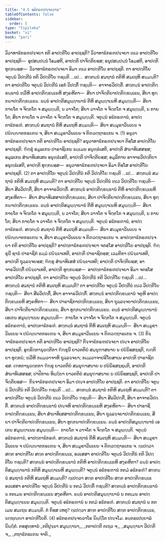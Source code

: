 ```yaml
---
title: "4.5 ອຘິກຣຓປຈ຺ຈຍວາຣ"
tableOfContents: false
sidebar:
  order: 5
type: "tipitaka"
basket: "vi"
book: "pari"
---
```



<DynamicBreadcrumb />

<Division number="288" book="pari">

<Paragraph number="1224" book="pari">
ວິວາທາຘິກຣຓປຈ຺ຈຍາ ກຕິ ອາປຕ຺ຕິໂຍ ອາປຊ຺ຊຕິ? ວິວາທາຘິກຣຓປຈ຺ຈຍາ ທ຺ເວ ອາປຕ຺ຕິໂຍ ອາປຊ຺ຊຕິ—  ອຸປສມ຺ປນ຺ນໍ ໂອມສຕິ, ອາປຕ຺ຕິ ປາຈິຕ຺ຕິຍສ຺ສ; ອນຸປສມ຺ປນ຺ນໍ ໂອມສຕິ, ອາປຕ຺ຕິ ທຸກ຺ກຏສ຺ສ—  ວິວາທາຘິກຣຓປຈ຺ຈຍາ ອິມາ ທ຺ເວ ອາປຕ຺ຕິໂຍ ອາປຊ຺ຊຕິ.
</Paragraph>

<Paragraph number="1225" book="pari">
ຕາ ອາປຕ຺ຕິໂຍ ຈຕຸນ຺ນໍ ວິປຕ຺ຕີນໍ ກຕິ ວິປຕ຺ຕິໂຍ ຠຊນ຺ຕິ …ເປ…  ສຕ຺ຕນ຺ນໍ ສມຖານໍ ກຕິຫິ ສມເຖຫິ ສມ຺ມນ຺ຕິ? ຕາ ອາປຕ຺ຕິໂຍ ຈຕຸນ຺ນໍ ວິປຕ຺ຕີນໍ ເອກໍ ວິປຕ຺ຕິໍ ຠຊນ຺ຕິ—  ອາຈາຣວິປຕ຺ຕິໍ. ສຕ຺ຕນ຺ນໍ ອາປຕ຺ຕິກ຺ຂນ຺ຘານໍ ທ຺ວີຫິ ອາປຕ຺ຕິກ຺ຂນ຺ເຘຫິ ສງ຺ຄຫິຕາ—  ສິຍາ ປາຈິຕ຺ຕິຍາປຕ຺ຕິກ຺ຂນ຺ເຘນ, ສິຍາ ທຸກ຺ກຏາປຕ຺ຕິກ຺ຂນ຺ເຘນ. ຉນ຺ນໍ ອາປຕ຺ຕິສມຸຏ຺ຐານານໍ ຕີຫິ ສມຸຏ຺ຐາເນຫິ ສມຸຏ຺ຐນ຺ຕິ—  ສິຍາ ກາຍໂຕ ຈ ຈິຕ຺ຕໂຕ ຈ ສມຸຏ຺ຐນ຺ຕິ, ນ ວາຈໂຕ; ສິຍາ ວາຈໂຕ ຈ ຈິຕ຺ຕໂຕ ຈ ສມຸຏ຺ຐນ຺ຕິ, ນ ກາຍໂຕ; ສິຍາ ກາຍໂຕ ຈ ວາຈໂຕ ຈ ຈິຕ຺ຕໂຕ ຈ ສມຸຏ຺ຐນ຺ຕິ. ຈຕຸນ຺ນໍ ອຘິກຣຓານໍ, ອາປຕ຺ຕາຘິກຣຓໍ. ສຕ຺ຕນ຺ນໍ ສມຖານໍ ຕີຫິ ສມເຖຫິ ສມ຺ມນ຺ຕິ—  ສິຍາ ສມ຺ມຸຂາວິນເຍນ ຈ ປຏິຎ຺ຎາຕກຣເຓນ ຈ, ສິຍາ ສມ຺ມຸຂາວິນເຍນ ຈ ຕິຓວຕ຺ຖາຣເກນ ຈ. (1)
</Paragraph>

</Division>
<Division number="289" book="pari">

<Paragraph number="1226" book="pari">
ອນຸວາທາຘິກຣຓປຈ຺ຈຍາ ກຕິ ອາປຕ຺ຕິໂຍ ອາປຊ຺ຊຕິ? ອນຸວາທາຘິກຣຓປຈ຺ຈຍາ ຕິສ຺ໂສ ອາປຕ຺ຕິໂຍ ອາປຊ຺ຊຕິ. ຠິກ຺ຂຸໍ ອມູລເກນ ປາຣາຊິເກນ ຘມ຺ເມນ ອນຸທ຺ຘໍເສຕິ, ອາປຕ຺ຕິ ສໍຆາທິເສສສ຺ສ; ອມູລເກນ ສໍຆາທິເສເສນ ອນຸທ຺ຘໍເສຕິ, ອາປຕ຺ຕິ ປາຈິຕ຺ຕິຍສ຺ສ; ອມູລິກາຍ ອາຈາຣວິປຕ຺ຕິຍາ ອນຸທ຺ຘໍເສຕິ, ອາປຕ຺ຕິ ທຸກ຺ກຏສ຺ສ—  ອນຸວາທາຘິກຣຓປຈ຺ຈຍາ ອິມາ ຕິສ຺ໂສ ອາປຕ຺ຕິໂຍ ອາປຊ຺ຊຕິ. (2)
</Paragraph>

<Paragraph number="1227" book="pari">
ຕາ ອາປຕ຺ຕິໂຍ ຈຕຸນ຺ນໍ ວິປຕ຺ຕີນໍ ກຕິ ວິປຕ຺ຕິໂຍ ຠຊນ຺ຕິ …ເປ…  ສຕ຺ຕນ຺ນໍ ສມຖານໍ ກຕິຫິ ສມເຖຫິ ສມ຺ມນ຺ຕິ? ຕາ ອາປຕ຺ຕິໂຍ ຈຕຸນ຺ນໍ ວິປຕ຺ຕີນໍ ທ຺ເວ ວິປຕ຺ຕິໂຍ ຠຊນ຺ຕິ—  ສິຍາ ສີລວິປຕ຺ຕິໍ, ສິຍາ ອາຈາຣວິປຕ຺ຕິໍ. ສຕ຺ຕນ຺ນໍ ອາປຕ຺ຕິກ຺ຂນ຺ຘານໍ ຕີຫິ ອາປຕ຺ຕິກ຺ຂນ຺ເຘຫິ ສງ຺ຄຫິຕາ—  ສິຍາ ສໍຆາທິເສສາປຕ຺ຕິກ຺ຂນ຺ເຘນ, ສິຍາ ປາຈິຕ຺ຕິຍາປຕ຺ຕິກ຺ຂນ຺ເຘນ, ສິຍາ ທຸກ຺ກຏາປຕ຺ຕິກ຺ຂນ຺ເຘນ. ຉນ຺ນໍ ອາປຕ຺ຕິສມຸຏ຺ຐານານໍ ຕີຫິ ສມຸຏ຺ຐາເນຫິ ສມຸຏ຺ຐນ຺ຕິ—  ສິຍາ ກາຍໂຕ ຈ ຈິຕ຺ຕໂຕ ຈ ສມຸຏ຺ຐນ຺ຕິ, ນ ວາຈໂຕ; ສິຍາ ວາຈໂຕ ຈ ຈິຕ຺ຕໂຕ ຈ ສມຸຏ຺ຐນ຺ຕິ, ນ ກາຍໂຕ; ສິຍາ ກາຍໂຕ ຈ ວາຈໂຕ ຈ ຈິຕ຺ຕໂຕ ຈ ສມຸຏ຺ຐນ຺ຕິ. ຈຕຸນ຺ນໍ ອຘິກຣຓານໍ, ອາປຕ຺ຕາຘິກຣຓໍ. ສຕ຺ຕນ຺ນໍ ສມຖານໍ ຕີຫິ ສມເຖຫິ ສມ຺ມນ຺ຕິ—  ສິຍາ ສມ຺ມຸຂາວິນເຍນ ຈ ປຏິຎ຺ຎາຕກຣເຓນ ຈ, ສິຍາ ສມ຺ມຸຂາວິນເຍນ ຈ ຕິຓວຕ຺ຖາຣເກນ ຈ.
</Paragraph>

</Division>
<Division number="290" book="pari">

<Paragraph number="1228" book="pari">
ອາປຕ຺ຕາຘິກຣຓປຈ຺ຈຍາ ກຕິ ອາປຕ຺ຕິໂຍ ອາປຊ຺ຊຕິ? ອາປຕ຺ຕາຘິກຣຓປຈ຺ຈຍາ ຈຕສ຺ໂສ ອາປຕ຺ຕິໂຍ ອາປຊ຺ຊຕິ. ຠິກ຺ຂຸນີ ຊານໍ ປາຣາຊິກໍ ຘມ຺ມໍ ປຏິຈ຺ຉາເທຕິ, ອາປຕ຺ຕິ ປາຣາຊິກສ຺ສ; ເວມຕິກາ ປຏິຈ຺ຉາເທຕິ, ອາປຕ຺ຕິ ຖຸລ຺ລຈ຺ຈຍສ຺ສ; ຠິກ຺ຂຸ ສໍຆາທິເສສໍ ປຏິຈ຺ຉາເທຕິ; ອາປຕ຺ຕິ ປາຈິຕ຺ຕິຍສ຺ສ; ອາຈາຣວິປຕ຺ຕິໍ ປຏິຈ຺ຉາເທຕິ, ອາປຕ຺ຕິ ທຸກ຺ກຏສ຺ສ—  ອາປຕ຺ຕາຘິກຣຓປຈ຺ຈຍາ ອິມາ ຈຕສ຺ໂສ ອາປຕ຺ຕິໂຍ ອາປຊ຺ຊຕິ.
</Paragraph>

<Paragraph number="1229" book="pari">
ຕາ ອາປຕ຺ຕິໂຍ ຈຕຸນ຺ນໍ ວິປຕ຺ຕີນໍ ກຕິ ວິປຕ຺ຕິໂຍ ຠຊນ຺ຕິ …ເປ…  ສຕ຺ຕນ຺ນໍ ສມຖານໍ ກຕິຫິ ສມເຖຫິ ສມ຺ມນ຺ຕິ? ຕາ ອາປຕ຺ຕິໂຍ ຈຕຸນ຺ນໍ ວິປຕ຺ຕີນໍ ທ຺ເວ ວິປຕ຺ຕິໂຍ ຠຊນ຺ຕິ—  ສິຍາ ສີລວິປຕ຺ຕິໍ, ສິຍາ ອາຈາຣວິປຕ຺ຕິໍ. ສຕ຺ຕນ຺ນໍ ອາປຕ຺ຕິກ຺ຂນ຺ຘານໍ ຈຕູຫິ ອາປຕ຺ຕິກ຺ຂນ຺ເຘຫິ ສງ຺ຄຫິຕາ—  ສິຍາ ປາຣາຊິກາປຕ຺ຕິກ຺ຂນ຺ເຘນ, ສິຍາ ຖຸລ຺ລຈ຺ຈຍາປຕ຺ຕິກ຺ຂນ຺ເຘນ, ສິຍາ ປາຈິຕ຺ຕິຍາປຕ຺ຕິກ຺ຂນ຺ເຘນ, ສິຍາ ທຸກ຺ກຏາປຕ຺ຕິກ຺ຂນ຺ເຘນ. ຉນ຺ນໍ ອາປຕ຺ຕິສມຸຏ຺ຐານານໍ ເອເກນ ສມຸຏ຺ຐາເນນ ສມຸຏ຺ຐນ຺ຕິ—  ກາຍໂຕ ຈ ວາຈໂຕ ຈ ຈິຕ຺ຕໂຕ ຈ ສມຸຏ຺ຐນ຺ຕິ. ຈຕຸນ຺ນໍ ອຘິກຣຓານໍ, ອາປຕ຺ຕາຘິກຣຓໍ. ສຕ຺ຕນ຺ນໍ ສມຖານໍ ຕີຫິ ສມເຖຫິ ສມ຺ມນ຺ຕິ—  ສິຍາ ສມ຺ມຸຂາວິນເຍນ ຈ ປຏິຎ຺ຎາຕກຣເຓນ ຈ, ສິຍາ ສມ຺ມຸຂາວິນເຍນ ຈ ຕິຓວຕ຺ຖາຣເກນ ຈ. (3)
</Paragraph>

</Division>
<Division number="291" book="pari">

<Paragraph number="1230" book="pari">
ກິຈ຺ຈາຘິກຣຓປຈ຺ຈຍາ ກຕິ ອາປຕ຺ຕິໂຍ ອາປຊ຺ຊຕິ? ກິຈ຺ຈາຘິກຣຓປຈ຺ຈຍາ ປຎ຺ຈ ອາປຕ຺ຕິໂຍ ອາປຊ຺ຊຕິ. ອຸກ຺ຂິຕ຺ຕານຸວຕ຺ຕິກາ ຠິກ຺ຂຸນີ ຍາວຕຕິຍໍ ສມນຸຠາສນາຍ ນ ປຏິນິສ຺ສຊ຺ຊຕິ, ຎຕ຺ຕິຍາ ທຸກ຺ກຏໍ; ທ຺ວີຫິ ກມ຺ມວາຈາຫິ ຖຸລ຺ລຈ຺ຈຍາ; ກມ຺ມວາຈາປຣິໂຍສາເນ ອາປຕ຺ຕິ ປາຣາຊິກສ຺ສ. ເຠທການຸວຕ຺ຕກາ ຠິກ຺ຂູ ຍາວຕຕິຍໍ ສມນຸຠາສນາຍ ນ ປຏິນິສ຺ສຊ຺ຊນ຺ຕິ, ອາປຕ຺ຕິ ສໍຆາທິເສສສ຺ສ; ປາປິກາຍ ທິຏ຺ຐິຍາ ຍາວຕຕິຍໍ ສມນຸຠາສນາຍ ນ ປຏິນິສ຺ສຊ຺ຊຕິ, ອາປຕ຺ຕິ ປາຈິຕ຺ຕິຍສ຺ສ—  ກິຈ຺ຈາຘິກຣຓປຈ຺ຈຍາ ອິມາ ປຎ຺ຈ ອາປຕ຺ຕິໂຍ ອາປຊ຺ຊຕິ.
</Paragraph>

<Paragraph number="1231" book="pari">
ຕາ ອາປຕ຺ຕິໂຍ ຈຕຸນ຺ນໍ ວິປຕ຺ຕີນໍ ກຕິ ວິປຕ຺ຕິໂຍ ຠຊນ຺ຕິ …ເປ…  ສຕ຺ຕນ຺ນໍ ສມຖານໍ ກຕິຫິ ສມເຖຫິ ສມ຺ມນ຺ຕິ? ຕາ ອາປຕ຺ຕິໂຍ ຈຕຸນ຺ນໍ ວິປຕ຺ຕີນໍ ທ຺ເວ ວິປຕ຺ຕິໂຍ ຠຊນ຺ຕິ—  ສິຍາ ສີລວິປຕ຺ຕິໍ, ສິຍາ ອາຈາຣວິປຕ຺ຕິໍ. ສຕ຺ຕນ຺ນໍ ອາປຕ຺ຕິກ຺ຂນ຺ຘານໍ ປຎ຺ຈຫິ ອາປຕ຺ຕິກ຺ຂນ຺ເຘຫິ ສງ຺ຄຫິຕາ—  ສິຍາ ປາຣາຊິກາປຕ຺ຕິກ຺ຂນ຺ເຘນ, ສິຍາ ສໍຆາທິເສສາປຕ຺ຕິກ຺ຂນ຺ເຘນ, ສິຍາ ຖຸລ຺ລຈ຺ຈຍາປຕ຺ຕິກ຺ຂນ຺ເຘນ, ສິຍາ ປາຈິຕ຺ຕິຍາປຕ຺ຕິກ຺ຂນ຺ເຘນ, ສິຍາ ທຸກ຺ກຏາປຕ຺ຕິກ຺ຂນ຺ເຘນ. ຉນ຺ນໍ ອາປຕ຺ຕິສມຸຏ຺ຐານານໍ ເອເກນ ສມຸຏ຺ຐາເນນ ສມຸຏ຺ຐນ຺ຕິ—  ກາຍໂຕ ຈ ວາຈໂຕ ຈ ຈິຕ຺ຕໂຕ ຈ ສມຸຏ຺ຐນ຺ຕິ. ຈຕຸນ຺ນໍ ອຘິກຣຓານໍ, ອາປຕ຺ຕາຘິກຣຓໍ. ສຕ຺ຕນ຺ນໍ ສມຖານໍ ຕີຫິ ສມເຖຫິ ສມ຺ມນ຺ຕິ—  ສິຍາ ສມ຺ມຸຂາວິນເຍນ ຈ ປຏິຎ຺ຎາຕກຣເຓນ ຈ, ສິຍາ ສມ຺ມຸຂາວິນເຍນ ຈ ຕິຓວຕ຺ຖາຣເກນ ຈ.
</Paragraph>

<Paragraph number="1232" book="pari">
ຐເປຕ຺ວາ ສຕ຺ຕ ອາປຕ຺ຕິໂຍ ສຕ຺ຕ ອາປຕ຺ຕິກ຺ຂນ຺ເຘ, ອວເສສາ ອາປຕ຺ຕິໂຍ ຈຕຸນ຺ນໍ ວິປຕ຺ຕີນໍ ກຕິ ວິປຕ຺ຕິໂຍ ຠຊນ຺ຕິ? ສຕ຺ຕນ຺ນໍ ອາປຕ຺ຕິກ຺ຂນ຺ຘານໍ ກຕິຫິ ອາປຕ຺ຕິກ຺ຂນ຺ເຘຫິ ສງ຺ຄຫິຕາ? ຉນ຺ນໍ ອາປຕ຺ຕິສມຸຏ຺ຐານານໍ ກຕິຫິ ສມຸຏ຺ຐາເນຫິ ສມຸຏ຺ຐນ຺ຕິ? ຈຕຸນ຺ນໍ ອຘິກຣຓານໍ ກຕມໍ ອຘິກຣຓໍ? ສຕ຺ຕນ຺ນໍ ສມຖານໍ ກຕິຫິ ສມເຖຫິ ສມ຺ມນ຺ຕິ? ຐເປຕ຺ວາ ສຕ຺ຕ ອາປຕ຺ຕິໂຍ ສຕ຺ຕ ອາປຕ຺ຕິກ຺ຂນ຺ເຘ ອວເສສາ ອາປຕ຺ຕິໂຍ ຈຕຸນ຺ນໍ ວິປຕ຺ຕີນໍ ນ ກຕມໍ ວິປຕ຺ຕິໍ ຠຊນ຺ຕິ? ສຕ຺ຕນ຺ນໍ ອາປຕ຺ຕິກ຺ຂນ຺ຘານໍ ນ ກຕເມນ ອາປຕ຺ຕິກ຺ຂນ຺ເຘນ ສງ຺ຄຫິຕາ. ຉນ຺ນໍ ອາປຕ຺ຕິສມຸຏ຺ຐານານໍ ນ ກຕເມນ ອາປຕ຺ຕິສມຸຏ຺ຐາເນນ ສມຸຏ຺ຐນ຺ຕິ. ຈຕຸນ຺ນໍ ອຘິກຣຓານໍ ນ ກຕມໍ ອຘິກຣຓໍ. ສຕ຺ຕນ຺ນໍ ສມຖານໍ ນ ກຕເມນ ສມເຖນ ສມ຺ມນ຺ຕິ. ຕໍ ກິສ຺ສ ເຫຕຸ? ຐເປຕ຺ວາ ສຕ຺ຕ ອາປຕ຺ຕິໂຍ ສຕ຺ຕ ອາປຕ຺ຕິກ຺ຂນ຺ເຘ, ນຕ຺ຖຎ຺ຎາ ອາປຕ຺ຕິໂຍຕິ. (4)

</Paragraph>
</Division>

<Paragraph number="1233" type="center" book="pari">
ອຘິກຣຓປຈ຺ຈຍວາໂຣ ນິຏ຺ຐິໂຕ ປຎ຺ຈໂມ.



</Paragraph>

<Paragraph number="1234" type="center" book="pari">
ອນ຺ຕຣເປຍ຺ຍາລໍ ນິຏ຺ຐິຕໍ.



</Paragraph>

<Paragraph number="1235" type="center" book="pari">
ຕສ຺ສຸທ຺ທານໍ


</Paragraph>

<Paragraph number="1236" type="verses" book="pari">
_ກຕິປຸຈ຺ຉາ ສມຸຏ຺ຐານາ,_  
_ກຕາປຕ຺ຕິ ຕເຖວ ຈ;_  
_ສມຸຏ຺ຐານາ ວິປຕ຺ຕິ ຈ,_  
_ຕຖາຘິກຣເຓນ ຈາຕິ._
</Paragraph>